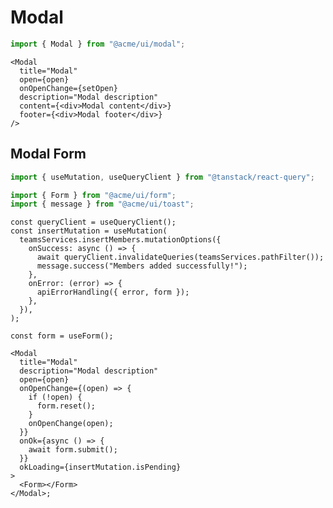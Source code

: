 # Modal

```typescript
import { Modal } from "@acme/ui/modal";
```

```tsx
<Modal
  title="Modal"
  open={open}
  onOpenChange={setOpen}
  description="Modal description"
  content={<div>Modal content</div>}
  footer={<div>Modal footer</div>}
/>
```

## Modal Form

```typescript
import { useMutation, useQueryClient } from "@tanstack/react-query";

import { Form } from "@acme/ui/form";
import { message } from "@acme/ui/toast";
```

```tsx
const queryClient = useQueryClient();
const insertMutation = useMutation(
  teamsServices.insertMembers.mutationOptions({
    onSuccess: async () => {
      await queryClient.invalidateQueries(teamsServices.pathFilter());
      message.success("Members added successfully!");
    },
    onError: (error) => {
      apiErrorHandling({ error, form });
    },
  }),
);

const form = useForm();

<Modal
  title="Modal"
  description="Modal description"
  open={open}
  onOpenChange={(open) => {
    if (!open) {
      form.reset();
    }
    onOpenChange(open);
  }}
  onOk={async () => {
    await form.submit();
  }}
  okLoading={insertMutation.isPending}
>
  <Form></Form>
</Modal>;
```
